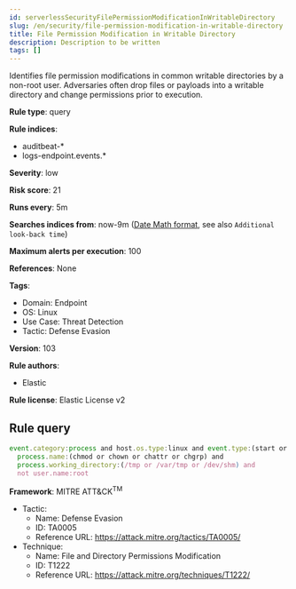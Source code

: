 ```yaml
---
id: serverlessSecurityFilePermissionModificationInWritableDirectory
slug: /en/security/file-permission-modification-in-writable-directory
title: File Permission Modification in Writable Directory
description: Description to be written
tags: []
---
```


<div id="file-permission-modification-in-writable-directory"></div>

Identifies file permission modifications in common writable directories by a non-root user. Adversaries often drop files or payloads into a writable directory and change permissions prior to execution.

**Rule type**: query

**Rule indices**: 

* auditbeat-*
* logs-endpoint.events.*

**Severity**: low

**Risk score**: 21

**Runs every**: 5m

**Searches indices from**: now-9m ([Date Math format](((ref))/common-options.html#date-math), see also <DocLink id="serverlessSecurityRulesUiCreate" section="set-the-rules-schedule">`Additional look-back time`</DocLink>)

**Maximum alerts per execution**: 100

**References**: None

**Tags**: 

* Domain: Endpoint
* OS: Linux
* Use Case: Threat Detection
* Tactic: Defense Evasion

**Version**: 103

**Rule authors**: 

* Elastic

**Rule license**: Elastic License v2

## Rule query

```js
event.category:process and host.os.type:linux and event.type:(start or process_started) and
  process.name:(chmod or chown or chattr or chgrp) and
  process.working_directory:(/tmp or /var/tmp or /dev/shm) and
  not user.name:root

```

**Framework**: MITRE ATT&CK<sup>TM</sup>

* Tactic:
    * Name: Defense Evasion
    * ID: TA0005
    * Reference URL: https://attack.mitre.org/tactics/TA0005/
* Technique:
    * Name: File and Directory Permissions Modification
    * ID: T1222
    * Reference URL: https://attack.mitre.org/techniques/T1222/

